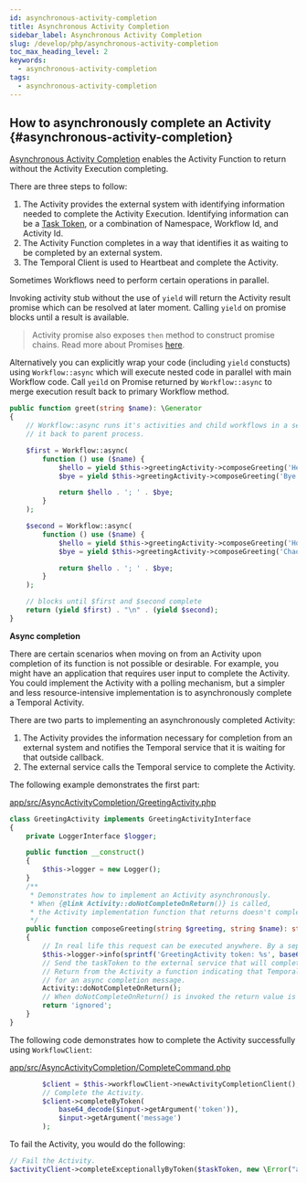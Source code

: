 ```yaml
---
id: asynchronous-activity-completion
title: Asynchronous Activity Completion
sidebar_label: Asynchronous Activity Completion
slug: /develop/php/asynchronous-activity-completion
toc_max_heading_level: 2
keywords:
  - asynchronous-activity-completion
tags:
  - asynchronous-activity-completion
---
```



## How to asynchronously complete an Activity {#asynchronous-activity-completion}

[Asynchronous Activity Completion](/activities#asynchronous-activity-completion) enables the Activity Function to return without the Activity Execution completing.

There are three steps to follow:

1. The Activity provides the external system with identifying information needed to complete the Activity Execution.
   Identifying information can be a [Task Token](/activities#task-token), or a combination of Namespace, Workflow Id, and Activity Id.
2. The Activity Function completes in a way that identifies it as waiting to be completed by an external system.
3. The Temporal Client is used to Heartbeat and complete the Activity.

Sometimes Workflows need to perform certain operations in parallel.

Invoking activity stub without the use of `yield` will return the Activity result promise which can be resolved at later moment.
Calling `yield` on promise blocks until a result is available.

> Activity promise also exposes `then` method to construct promise chains.
> Read more about Promises [here](https://github.com/reactphp/promise).

Alternatively you can explicitly wrap your code (including `yield` constucts) using `Workflow::async` which will execute nested code in parallel with main Workflow code.
Call `yeild` on Promise returned by `Workflow::async` to merge execution result back to primary Workflow method.

```php
public function greet(string $name): \Generator
{
    // Workflow::async runs it's activities and child workflows in a separate coroutine. Use keyword yield to merge
    // it back to parent process.

    $first = Workflow::async(
        function () use ($name) {
            $hello = yield $this->greetingActivity->composeGreeting('Hello', $name);
            $bye = yield $this->greetingActivity->composeGreeting('Bye', $name);

            return $hello . '; ' . $bye;
        }
    );

    $second = Workflow::async(
        function () use ($name) {
            $hello = yield $this->greetingActivity->composeGreeting('Hola', $name);
            $bye = yield $this->greetingActivity->composeGreeting('Chao', $name);

            return $hello . '; ' . $bye;
        }
    );

    // blocks until $first and $second complete
    return (yield $first) . "\n" . (yield $second);
}
```

**Async completion**

There are certain scenarios when moving on from an Activity upon completion of its function is not possible or desirable.
For example, you might have an application that requires user input to complete the Activity.
You could implement the Activity with a polling mechanism, but a simpler and less resource-intensive implementation is to asynchronously complete a Temporal Activity.

There are two parts to implementing an asynchronously completed Activity:

1. The Activity provides the information necessary for completion from an external system and notifies the Temporal service that it is waiting for that outside callback.
2. The external service calls the Temporal service to complete the Activity.

The following example demonstrates the first part:

<!--SNIPSTART samples-php-async-activity-completion-activity-class-->

[app/src/AsyncActivityCompletion/GreetingActivity.php](https://github.com/temporalio/samples-php/blob/main/app/src/AsyncActivityCompletion/GreetingActivity.php)

```php
class GreetingActivity implements GreetingActivityInterface
{
    private LoggerInterface $logger;

    public function __construct()
    {
        $this->logger = new Logger();
    }
    /**
     * Demonstrates how to implement an Activity asynchronously.
     * When {@link Activity::doNotCompleteOnReturn()} is called,
     * the Activity implementation function that returns doesn't complete the Activity.
     */
    public function composeGreeting(string $greeting, string $name): string
    {
        // In real life this request can be executed anywhere. By a separate service for example.
        $this->logger->info(sprintf('GreetingActivity token: %s', base64_encode(Activity::getInfo()->taskToken)));
        // Send the taskToken to the external service that will complete the Activity.
        // Return from the Activity a function indicating that Temporal should wait
        // for an async completion message.
        Activity::doNotCompleteOnReturn();
        // When doNotCompleteOnReturn() is invoked the return value is ignored.
        return 'ignored';
    }
}
```

<!--SNIPEND-->

The following code demonstrates how to complete the Activity successfully using `WorkflowClient`:

<!--SNIPSTART samples-php-async-activity-completion-completebytoken-->

[app/src/AsyncActivityCompletion/CompleteCommand.php](https://github.com/temporalio/samples-php/blob/main/app/src/AsyncActivityCompletion/CompleteCommand.php)

```php
        $client = $this->workflowClient->newActivityCompletionClient();
        // Complete the Activity.
        $client->completeByToken(
            base64_decode($input->getArgument('token')),
            $input->getArgument('message')
        );
```

<!--SNIPEND-->

To fail the Activity, you would do the following:

```php
// Fail the Activity.
$activityClient->completeExceptionallyByToken($taskToken, new \Error("activity failed"));
```